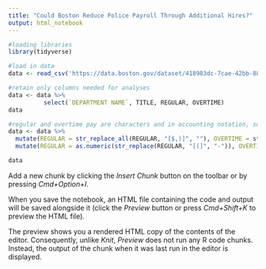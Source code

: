 ```yaml
---
title: "Could Boston Reduce Police Payroll Through Additional Hires?"
output: html_notebook
---
```


```r
#loading libraries
library(tidyverse)

#load in data
data <- read_csv('https://data.boston.gov/dataset/418983dc-7cae-42bb-88e4-d56f5adcf869/resource/70129b87-bd4e-49bb-aa09-77644da73503/download/employee-earnings-report-2017.csv', col_names = T)

#retain only columns needed for analyses
data <- data %>%
          select(`DEPARTMENT NAME`, TITLE, REGULAR, OVERTIME)
data

#regular and overtime pay are characters and in accounting notation, so change to numeric
data <- data %>%
  mutate(REGULAR = str_replace_all(REGULAR, "[$,)]", ""), OVERTIME = str_replace_all(OVERTIME, "[$,)]", "")) %>%
  mutate(REGULAR = as.numeric(str_replace(REGULAR, "[(]", "-")), OVERTIME = as.numeric(str_replace(OVERTIME, "[(]", "-")))

data
```

Add a new chunk by clicking the *Insert Chunk* button on the toolbar or by pressing *Cmd+Option+I*.

When you save the notebook, an HTML file containing the code and output will be saved alongside it (click the *Preview* button or press *Cmd+Shift+K* to preview the HTML file). 

The preview shows you a rendered HTML copy of the contents of the editor. Consequently, unlike *Knit*, *Preview* does not run any R code chunks. Instead, the output of the chunk when it was last run in the editor is displayed.

